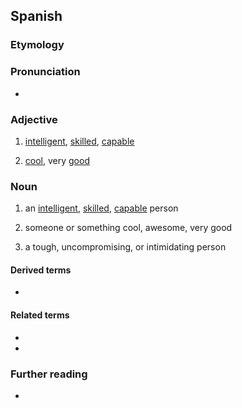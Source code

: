 ==Spanish==

===Etymology===
{{suffix|es|chingar|ón}}

===Pronunciation===
{{es-IPA}}
* {{rhymes|es|on|s=2}}

===Adjective===
{{es-adj}}

# {{lb|es|Mexico|colloquial|of a person}} [[intelligent]], [[skilled]], [[capable]]
#: {{syn|es|inteligente|hábil|capaz}}
#: {{ant|es|menso|q1=Mexico|tonto|idiota|güey|q4=Mexico}}
# {{lb|es|Mexico|colloquial}} [[cool]], very [[good]]

===Noun===
{{es-noun|m|f=chingona}}

# {{lb|es|Mexico|colloquial}} an [[intelligent]], [[skilled]], [[capable]] person
# {{lb|es|Mexico|colloquial}} someone or something cool, awesome, very good
# {{lb|es|Mexico|colloquial|vulgar}} a tough, uncompromising, or intimidating person

====Derived terms====
* {{l|es|chingonería}}

====Related terms====
* {{l|es|chingar}}
* {{l|es|chingadera}}

===Further reading===
* {{R:es:DRAE}}